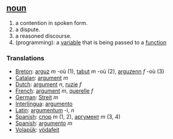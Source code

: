 == [[noun]] ==
# a contention in spoken form.
# a dispute.
# a reasoned discourse.
# (programming): a [[variable]] that is being passed to a [[function]]

=== Translations ===
*[[Breton]]: [[arguz]] ''m'' -où (1), [[tabut]] ''m'' -où (2), [[arguzenn]] ''f'' -où (3)
*[[Catalan]]: [[argument]] ''m''
*[[Dutch]]: [[argument]] ''n'', [[ruzie]] ''f''
*[[French]]: [[argument]] ''m'', [[querelle]] ''f''
*[[German]]: [[Streit]] ''m''
*[[Interlingua]]: [[argumento]]
*[[Latin]]: [[argumentum]] -i, ''n''
*[[Spanish]]: [[спор]] ''m'' (1, 2), [[аргумент]] ''m'' (3, 4)
*[[Spanish]]: [[argumento]] ''m''
*[[Volapük]]: [[vödafeit]]